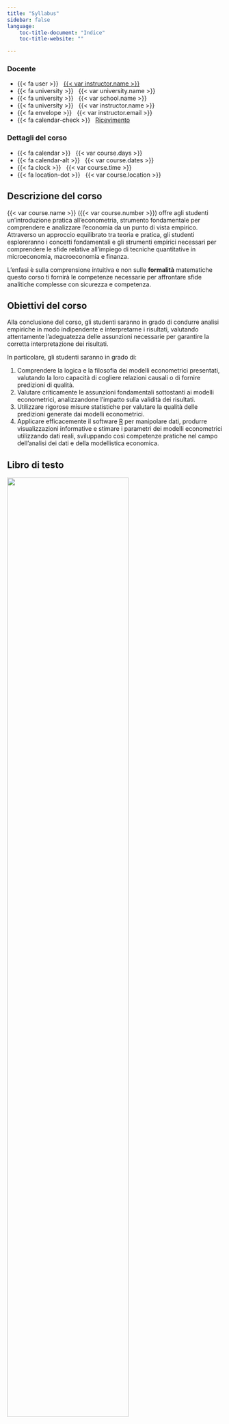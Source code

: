 ```yaml
---
title: "Syllabus"
sidebar: false
language: 
    toc-title-document: "Indice"
    toc-title-website: ""

---
```


::: {.grid .course-details}

::: {.g-col-6}
### Docente

- {{< fa user >}} &nbsp; [{{< var instructor.name >}}]({{< var instructor.url >}})
- {{< fa university >}} &nbsp; {{< var university.name >}}
- {{< fa university >}} &nbsp; {{< var school.name >}}
- {{< fa university >}} &nbsp; {{< var instructor.name >}}
- {{< fa envelope >}} &nbsp; {{< var instructor.email >}}
- {{< fa calendar-check >}} &nbsp; [Ricevimento]({{< var instructor.appointment_url >}})
:::

::: {.g-col-6}
### Dettagli del corso

- {{< fa calendar >}} &nbsp; {{< var course.days >}}
- {{< fa calendar-alt >}} &nbsp; {{< var course.dates >}}
- {{< fa clock >}} &nbsp; {{< var course.time >}}
- {{< fa location-dot >}} &nbsp; {{< var course.location >}}

:::

:::

## Descrizione del corso

{{< var course.name >}} ({{< var course.number >}}) offre agli studenti un'introduzione pratica all'econometria, strumento fondamentale per comprendere e analizzare l’economia da un punto di vista empirico. Attraverso un approccio equilibrato tra teoria e pratica, gli studenti esploreranno i concetti fondamentali e gli strumenti empirici necessari per comprendere le sfide relative all’impiego di tecniche quantitative in microeconomia, macroeconomia e finanza. 

L'enfasi è sulla comprensione intuitiva e non sulle **formalità** matematiche  questo corso ti fornirà le competenze necessarie per affrontare sfide analitiche complesse con sicurezza e competenza.

## Obiettivi del corso

Alla conclusione del corso, gli studenti saranno in grado di condurre analisi empiriche in modo indipendente e interpretarne i risultati, valutando attentamente l'adeguatezza delle assunzioni necessarie per garantire la corretta interpretazione dei risultati.

In particolare, gli studenti saranno in grado di:

1. Comprendere la logica e la filosofia dei modelli econometrici presentati, valutando la loro capacità di cogliere relazioni causali o di fornire predizioni di qualità.
2. Valutare criticamente le assunzioni fondamentali sottostanti ai modelli econometrici, analizzandone l'impatto sulla validità dei risultati.
3. Utilizzare rigorose misure statistiche per valutare la qualità delle predizioni generate dai modelli econometrici.
4. Applicare efficacemente il software [R](http://r-project.org) per manipolare dati, produrre visualizzazioni informative e stimare i parametri dei modelli econometrici utilizzando dati reali, sviluppando così competenze pratiche nel campo dell'analisi dei dati e della modellistica economica.

## Libro di testo

::: {.grid .libro}

::: {.g-col-4}
![](sw.png){width=75%}
:::

::: {.g-col-8}
Il libro di testo utilizzato in questo corso è:


Stock, J. H. e Watson, M.W: *Introduzione all'econometria*, Pearson Italia, 2020. _ISBN: 8891906190_.

Durante il corso, gli studenti avranno accesso a slides didattiche che forniranno una guida dettagliata attraverso i concetti e gli argomenti trattati. Queste risorse supplementari saranno fondamentali per consolidare la comprensione dei materiali di studio e facilitare il processo di apprendimento.

:::
:::

## Software

::: {.grid .r}

::: {.g-col-4}
![](https://www.r-project.org/Rlogo.png)
:::


::: {.g-col-8}
Come già accennato, il corso prevede l'utilizzo di [R](http://r-project.org), uno dei linguaggi di programmazione statistico/econometrico più diffusi e potenti.

[R](http://r-project.org) ha una licenza open-source (GNU GPL), è compatibile con i maggiori sistemi operativi (GNU/Linux, macOS, Microsoft Windows).
:::

:::

## Orari di ricevimento

Gli orari di ricevimento sono:

| Giorno    | Orario      |
| --------- | ----------- |
| Lunedì    | 9:00-10:00 |
| Martedì   | 9:00-10:00 |

E' obbligatorio prenotare un appuntamento a [questo link](https://calendar.app.google/LhFH1fG8NzAzKsxs5).

## Modalità di valutazione

L'esame di Econometria comprende due fasi: una prova scritta e una prova orale, entrambe obbligatorie.

La prova scritta valuterà la capacità degli studenti di comprendere e interpretare le stime dei modelli econometrici introdotti durante il corso e di applicarli in contesti specifici.

La prova orale è volta ad accertare in maniera piu' articolata le conoscenza acquisite nel corso. 

L'ammissione alla prova orale è garantita agli studenti che abbiano superato con sufficienza la prova scritta. 
